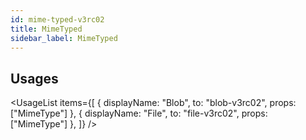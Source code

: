 ```yaml
---
id: mime-typed-v3rc02
title: MimeTyped
sidebar_label: MimeTyped
---
```



## Usages

<UsageList
  items={[
    { displayName: "Blob", to: "blob-v3rc02", props: ["MimeType"] },
    { displayName: "File", to: "file-v3rc02", props: ["MimeType"] },
  ]}
/>
